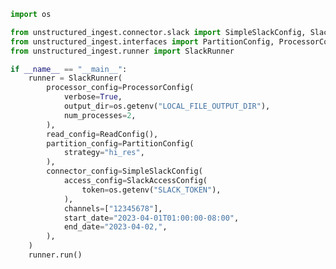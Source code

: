 ```python Python
import os

from unstructured_ingest.connector.slack import SimpleSlackConfig, SlackAccessConfig
from unstructured_ingest.interfaces import PartitionConfig, ProcessorConfig, ReadConfig
from unstructured_ingest.runner import SlackRunner

if __name__ == "__main__":
    runner = SlackRunner(
        processor_config=ProcessorConfig(
            verbose=True,
            output_dir=os.getenv("LOCAL_FILE_OUTPUT_DIR"),
            num_processes=2,
        ),
        read_config=ReadConfig(),
        partition_config=PartitionConfig(
            strategy="hi_res",
        ),
        connector_config=SimpleSlackConfig(
            access_config=SlackAccessConfig(
                token=os.getenv("SLACK_TOKEN"),
            ),
            channels=["12345678"],
            start_date="2023-04-01T01:00:00-08:00",
            end_date="2023-04-02,",
        ),
    )
    runner.run()
```
